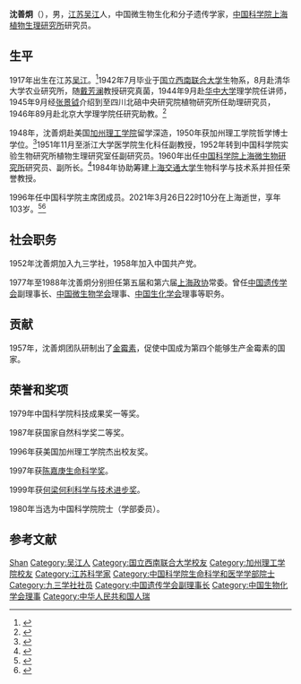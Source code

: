{{Infobox person
| 姓名 = 沈善炯
| 图像 = 
| 图像说明 = 
| romaji = Shěn Shànjiǒng
| 出生日期 = 1917年4月13日
| 出生地 = {{ROC-1912}}[[江蘇省_(中華民國)|江蘇省]][[吴江区|吳江縣]]
| 死亡日期 = {{Death date and age|2021|03|26|1917|04|13}}
| 死亡地 = {{CHN}}[[上海市|上海市]]
| 国籍 = {{PRC}}
| 籍贯 = [[江苏|江苏]][[吴江县|吴江]]
| party = [[九三学社|九三学社]]、[[中国共产党|中国共产党]]
| 别名 = 
| 知名于 = 
| 职业 = 微生物生化和分子遗传学家
| 母校 = [[西南联合大学|西南联合大学]]
}}
'''沈善炯'''（{{bd|1917年|4月13日|2021年|3月26日|catIdx=Shen}}），男，[[江苏|江苏]][[吴江县|吴江]]人，中国微生物生化和分子遗传学家，[[中国科学院上海植物生理研究所|中国科学院上海植物生理研究所]]研究员。

== 生平 ==
1917年出生在江苏[[吴江|吴江]]。<ref>{{Cite web|title=缅怀！百岁院士沈善炯逝世，曾攻克金霉素打破美国垄断|url=https://news.bjd.com.cn/2021/03/27/64597t100.html|accessdate=2021-04-24|work=news.bjd.com.cn|archive-date=2021-04-24|archive-url=https://web.archive.org/web/20210424145426/https://news.bjd.com.cn/2021/03/27/64597t100.html|dead-url=no}}</ref>1942年7月毕业于[[国立西南联合大学|国立西南联合大学]]生物系，8月赴清华大学农业研究所，随[[戴芳澜|戴芳澜]]教授研究真菌，1944年9月赴[[华中大学|华中大学]]理学院任讲师，1945年9月经[[張景鉞|张景钺]]介绍到至四川北碚中央研究院植物研究所任助理研究员，1946年89月赴北京大学理学院任研究助教。<ref>{{Cite web|title=沈善炯|url=http://93.gov.cn/html/93gov/syfc/lyys/zgkxyys/yy/130111111880533028.html|date=2017-11-29|access-date=2021-04-24|archive-date=2019-01-05|archive-url=https://web.archive.org/web/20190105133556/http://93.gov.cn/html/93gov/syfc/lyys/zgkxyys/yy/130111111880533028.html|dead-url=no}}</ref>

1948年，沈善炯赴美国[[加州理工學院|加州理工学院]]留学深造，1950年获加州理工学院哲学博士学位。<ref>{{Cite web|title=缅怀！百岁院士沈善炯逝世，曾攻克金霉素打破美国垄断|url=http://news.sciencenet.cn/htmlnews/2021/3/455142.shtm|accessdate=2021-04-24|work=news.sciencenet.cn|archive-date=2021-04-24|archive-url=https://web.archive.org/web/20210424152029/http://news.sciencenet.cn/htmlnews/2021/3/455142.shtm|dead-url=no}}</ref>1951年11月至浙江大学医学院生化科任副教授，1952年转到中国科学院实验生物研究所植物生理研究室任副研究员。1960年出任[[中国科学院生物化学与细胞生物学研究所|中国科学院上海微生物研究所]]研究员、副所长。<ref>{{Cite web|title=院士信息·生命科学和医学学部·沈善炯|url=http://sourcedb.cas.cn/sourcedb_ad_cas/zw2/ysxx/smkxhyxxb/|accessdate=|work=中国科学院学部与院士|archiveurl=https://web.archive.org/web/20131216133759/http://sourcedb.cas.cn/sourcedb_ad_cas/zw2/ysxx/smkxhyxxb/|archivedate=2013-12-16}}</ref>1984年协助筹建[[上海交通大学|上海交通大学]]生物科学与技术系并担任荣誉教授。

1996年任中国科学院主席团成员。2021年3月26日22时10分在上海逝世，享年103岁。<ref>{{cite web|url=http://www.sippe.ac.cn/tzgg/2019n_175505/202103/t20210327_5985694.html|title=讣告|publisher=[[中国科学院植物生理生态研究所|中国科学院植物生理生态研究所]]|date=2021-03-27|accessdate=2021-03-27}}</ref><ref>{{cite news|url=https://n.eastday.com/pnews/161683156477017762|title=103岁上海最年长中科院院士沈善炯逝世 对抗生素生产做出重要贡献|publisher=东方网|date=2021-03-27|accessdate=2021-03-27|archive-date=2021-03-29|archive-url=https://web.archive.org/web/20210329133241/https://n.eastday.com/pnews/161683156477017762|dead-url=no}}</ref>

== 社会职务 ==
1952年沈善炯加入九三学社，1958年加入中国共产党。

1977年至1988年沈善炯分别担任第五届和第六届[[中国人民政治协商会议上海市委员会|上海政协]]常委。曾任[[中国遗传学会|中国遗传学会]]副理事长、[[中国微生物学会|中国微生物学会]]理事、[[中国生物化学与分子生物学会|中国生化学会]]理事等职务。

== 贡献 ==
1957年，沈善炯团队研制出了[[金霉素|金霉素]]，促使中国成为第四个能够生产金霉素的国家。

== 荣誉和奖项 ==
1979年中国科学院科技成果奖一等奖。

1987年获国家自然科学奖二等奖。

1996年获美国加州理工学院杰出校友奖。

1997年获[[陈嘉庚科学奖#生命科学奖|陈嘉庚生命科学奖]]。

1999年获[[何梁何利科学与技术进步奖|何梁何利科学与技术进步奖]]。

1980年当选为中国科学院院士（学部委员）。

== 参考文献 ==
{{reflist}}

{{中国科学院生命科学和医学学部院士}}
{{Navboxes
| title  = 沈善炯在[[中国遗传学会|中国遗传学会]]的职务
| list1  =
{{中国遗传学会第一届理事会}}
}}
{{Navboxes
| title  = 沈善炯在[[中国生物化学与分子生物学会|中国生物化学与分子生物学会]]的职务
| list1  =
{{中国生物化学会第一届理事会}}
}}

{{Authority control}}
{{DEFAULTSORT:Shen}}
[[Category:沈姓|Shan]]
[[Category:吴江人|Category:吴江人]]
[[Category:国立西南联合大学校友|Category:国立西南联合大学校友]]
[[Category:加州理工学院校友|Category:加州理工学院校友]]
[[Category:江苏科学家|Category:江苏科学家]]
[[Category:中国科学院生命科学和医学学部院士|Category:中国科学院生命科学和医学学部院士]]
[[Category:九三学社社员|Category:九三学社社员]]
[[Category:中国遗传学会副理事长|Category:中国遗传学会副理事长]]
[[Category:中国生物化学会理事|Category:中国生物化学会理事]]
[[Category:中华人民共和国人瑞|Category:中华人民共和国人瑞]]